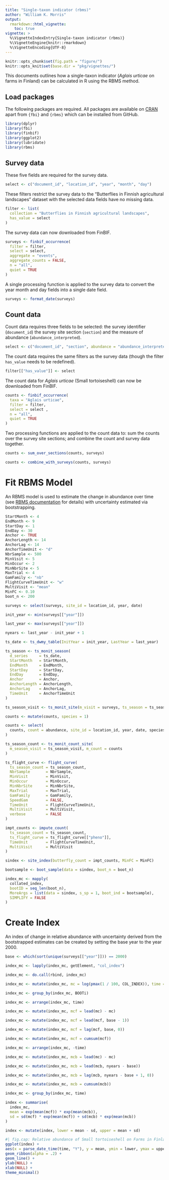 ```yaml
---
title: "Single-taxon indicator (rbms)"
author: "William K. Morris"
output: 
  rmarkdown::html_vignette:
    toc: true
vignette: >
  %\VignetteIndexEntry{Single-taxon indicator (rbms)}
  %\VignetteEngine{knitr::rmarkdown}
  %\VignetteEncoding{UTF-8}
---
```


```r
knitr::opts_chunk$set(fig.path = "figure/")
knitr::opts_knit$set(base.dir = "pkg/vignettes/")
```

This documents outlines how a single-taxon indicator (_Aglais urticae_
on farms in Finland) can be calculated in R using the RBMS method.

## Load packages

The following packages are required. All packages are available on
[CRAN](https://cran.r-project.org/) apart from `{fbi}` and `{rbms}` which can be
installed from GitHub.

```r
library(dplyr)
library(fbi)
library(finbif)
library(ggplot2)
library(lubridate)
library(rbms)
```

## Survey data

These five fields are required for the survey data.

```r
select <- c("document_id", "location_id", "year", "month", "day")
```

These filters restrict the survey data to the "Butterflies in Finnish
agricultural landscapes" dataset with the selected data fields have no missing
data.

```r
filter <- list(
  collection = "Butterflies in Finnish agricultural landscapes",
  has_value = select
)
```

The survey data can now downloaded from FinBIF.

```r
surveys <- finbif_occurrence(
  filter = filter,
  select = select,
  aggregate = "events",
  aggregate_counts = FALSE,
  n = "all",
  quiet = TRUE
)
```


A single processing function is applied to the survey data to convert the year
month and day fields into a single date field.

```r
surveys <- format_date(surveys)
```

## Count data

Count data requires three fields to be selected: the survey identifier
(`document_id`) the survey site section (`section`) and the measure of abundance
(`abundance_interpreted`).

```r
select <- c("document_id", "section", abundance = "abundance_interpreted")
```

The count data requires the same filters as the survey data (though the filter
`has_value` needs to be redefined).

```r
filter[["has_value"]] <- select
```

The count data for _Aglais urticae_ (Small tortoiseshell) can now be downloaded
from FinBIF.

```r
counts <- finbif_occurrence(
  taxa = "Aglais urticae",
  filter = filter,
  select = select ,
  n = "all",
  quiet = TRUE
)
```

Two processing functions are applied to the count data to: sum the counts
over the survey site sections; and combine the count and survey data together.

```r
counts <- sum_over_sections(counts, surveys)

counts <- combine_with_surveys(counts, surveys)
```

# Fit RBMS Model

An RBMS model is used to estimate the change in abundance over time (see 
[RBMS documentation
](https://retoschmucki.github.io/rbms/articles/Get_Started_2.html) for details)
with uncertainty estimated via bootstrapping.

```r
StartMonth <- 4
EndMonth <- 9
StartDay <- 1
EndDay <- 30
Anchor <- TRUE
AnchorLength <- 14
AnchorLag <- 14
AnchorTimeUnit <- "d"
NbrSample <- 500
MinVisit <- 5
MinOccur <- 2
MinNbrSite <- 5
MaxTrial <- 4
GamFamily <- "nb"
FlightCurveTimeUnit <- "w"
MultiVisit <- "mean"
MinFC <- 0.10
boot_n <- 200

surveys <- select(surveys, site_id = location_id, year, date)

init_year <- min(surveys[["year"]])

last_year <- max(surveys[["year"]])

nyears <- last_year - init_year + 1

ts_date <- ts_dwmy_table(InitYear = init_year, LastYear = last_year)

ts_season <- ts_monit_season(
  d_series     = ts_date,
  StartMonth   = StartMonth,
  EndMonth     = EndMonth,
  StartDay     = StartDay,
  EndDay       = EndDay,
  Anchor       = Anchor,
  AnchorLength = AnchorLength,
  AnchorLag    = AnchorLag,
  TimeUnit     = AnchorTimeUnit
)

ts_season_visit <- ts_monit_site(m_visit = surveys, ts_season = ts_season)

counts <- mutate(counts, species = 1)

counts <- select(
  counts, count = abundance, site_id = location_id, year, date, species
)

ts_season_count <- ts_monit_count_site(
  m_season_visit = ts_season_visit, m_count = counts
)

ts_flight_curve <- flight_curve(
  ts_season_count = ts_season_count,
  NbrSample       = NbrSample,
  MinVisit        = MinVisit,
  MinOccur        = MinOccur,
  MinNbrSite      = MinNbrSite,
  MaxTrial        = MaxTrial,
  GamFamily       = GamFamily,
  SpeedGam        = FALSE,
  TimeUnit        = FlightCurveTimeUnit,
  MultiVisit      = MultiVisit,
  verbose         = FALSE
)

impt_counts <- impute_count(
  ts_season_count = ts_season_count,
  ts_flight_curve = ts_flight_curve[["pheno"]],
  TimeUnit        = FlightCurveTimeUnit,
  MultiVisit      = MultiVisit
)

sindex <- site_index(butterfly_count = impt_counts, MinFC = MinFC)

bootsample <- boot_sample(data = sindex, boot_n = boot_n)

index_mc <- mapply(
  collated_index,
  bootID = seq_len(boot_n),
  MoreArgs = list(data = sindex, s_sp = 1, boot_ind = bootsample),
  SIMPLIFY = FALSE
)
```

# Create Index

An index of change in relative abundance with uncertainty derived from the
bootstrapped estimates can be created by setting the base year to the year 2000.

```r
base <- which(sort(unique(surveys[["year"]])) == 2000)

index_mc <- lapply(index_mc, getElement, "col_index")

index_mc <- do.call(rbind, index_mc)

index_mc <- mutate(index_mc, mc = log(pmax(1 / 100, COL_INDEX)), time = M_YEAR)

index_mc <- group_by(index_mc, BOOTi)

index_mc <- arrange(index_mc, time)

index_mc <- mutate(index_mc, mcf = lead(mc) - mc)

index_mc <- mutate(index_mc, mcf = lead(mcf, base - 1))

index_mc <- mutate(index_mc, mcf = lag(mcf, base, 0))

index_mc <- mutate(index_mc, mcf = cumsum(mcf))

index_mc <- arrange(index_mc, -time)

index_mc <- mutate(index_mc, mcb = lead(mc) - mc)

index_mc <- mutate(index_mc, mcb = lead(mcb, nyears - base))

index_mc <- mutate(index_mc, mcb = lag(mcb, nyears - base + 1, 0))

index_mc <- mutate(index_mc, mcb = cumsum(mcb))

index_mc <- group_by(index_mc, time)

index <- summarise(
  index_mc,
  mean = exp(mean(mcf)) * exp(mean(mcb)),
  sd = sd(mcf) * exp(mean(mcf)) + sd(mcb) * exp(mean(mcb))
)

index <- mutate(index, lower = mean - sd, upper = mean + sd)
```

```r
#| fig.cap: Relative abundance of Small tortoiseshell on Farms in Finland (calculated using RBMS)
ggplot(index) +
aes(x = parse_date_time(time, "Y"), y = mean, ymin = lower, ymax = upper) +
geom_ribbon(alpha = .2) +
geom_line() +
ylab(NULL) +
xlab(NULL) +
theme_minimal()
```
